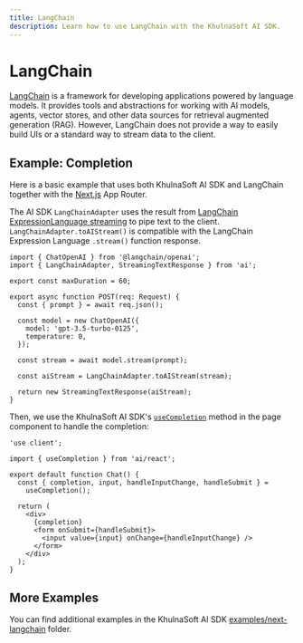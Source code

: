 ```yaml
---
title: LangChain
description: Learn how to use LangChain with the KhulnaSoft AI SDK.
---
```


# LangChain

[LangChain](https://js.langchain.com/docs/) is a framework for developing applications powered by language models.
It provides tools and abstractions for working with AI models, agents, vector stores, and other data sources for retrieval augmented generation (RAG).
However, LangChain does not provide a way to easily build UIs or a standard way to stream data to the client.

## Example: Completion

Here is a basic example that uses both KhulnaSoft AI SDK and LangChain together with the [Next.js](https://nextjs.org/docs) App Router.

The AI SDK `LangChainAdapter` uses the result from [LangChain ExpressionLanguage streaming](https://js.langchain.com/docs/expression_language/streaming) to pipe text to the client.
`LangChainAdapter.toAIStream()` is compatible with the LangChain Expression Language `.stream()` function response.

```tsx filename="app/api/completion/route.ts" highlight={"17"}
import { ChatOpenAI } from '@langchain/openai';
import { LangChainAdapter, StreamingTextResponse } from 'ai';

export const maxDuration = 60;

export async function POST(req: Request) {
  const { prompt } = await req.json();

  const model = new ChatOpenAI({
    model: 'gpt-3.5-turbo-0125',
    temperature: 0,
  });

  const stream = await model.stream(prompt);

  const aiStream = LangChainAdapter.toAIStream(stream);

  return new StreamingTextResponse(aiStream);
}
```

Then, we use the KhulnaSoft AI SDK's [`useCompletion`](/docs/ai-sdk-ui/completion) method in the page component to handle the completion:

```tsx filename="app/page.tsx"
'use client';

import { useCompletion } from 'ai/react';

export default function Chat() {
  const { completion, input, handleInputChange, handleSubmit } =
    useCompletion();

  return (
    <div>
      {completion}
      <form onSubmit={handleSubmit}>
        <input value={input} onChange={handleInputChange} />
      </form>
    </div>
  );
}
```

## More Examples

You can find additional examples in the KhulnaSoft AI SDK [examples/next-langchain](https://github.com/khulnasoft/ai/tree/main/examples/next-langchain) folder.
